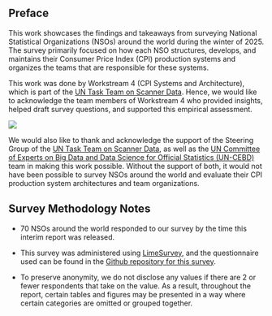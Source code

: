 ## Preface {.unnumbered}


This work showcases the findings and takeaways from surveying National Statistical Organizations (NSOs) around the world during the winter of 2025. The survey primarily focused on how each NSO structures, develops, and maintains their Consumer Price Index (CPI) production systems and organizes the teams that are responsible for these systems.

::: {layout-ncol=2}

This work was done by Workstream 4 (CPI Systems and Architecture), which is part of the [UN Task Team on Scanner Data](https://unstats.un.org/bigdata/task-teams/scanner/index.cshtml). Hence, we would like to acknowledge the team members of Workstream 4 who provided insights, helped draft survey questions, and supported this empirical assessment.

![](https://unstats.un.org/bigdata/assets/img/logo/logo_2021_long.png)

:::

We would also like to thank and acknowledge the support of the Steering Group of the [UN Task Team on Scanner Data](https://unstats.un.org/bigdata/task-teams/scanner/index.cshtml), as well as the [UN Committee of Experts on Big Data and Data Science for Official Statistics (UN-CEBD)](https://unstats.un.org/bigdata/) team in making this work possible. Without the support of both, it would not have been possible to survey NSOs around the world and evaluate their CPI production system architectures and team organizations.


## Survey Methodology Notes

- 70 NSOs around the world responded to our survey by the time this interim report was released.

- This survey was administered using [LimeSurvey](https://www.limesurvey.org/), and the questionnaire used can be found in the [Github repository for this survey](https://github.com/UN-Task-Team-for-Scanner-Data/production-systems-survey).

- To preserve anonymity, we do not disclose any values if there are 2 or fewer respondents that take on the value. As a result, throughout the report, certain tables and figures may be presented in a way where certain categories are omitted or grouped together.
